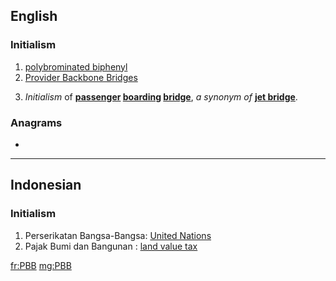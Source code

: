 ==English==

===Initialism===
{{rfc-header|Initialism}}
{{head|en|initialism}}

# [[polybrominated biphenyl]]
# [[w:Provider Backbone Bridges|Provider Backbone Bridges]]
# {{lb|en|aviation|_|jargon}} ''Initialism'' of '''[[passenger]] [[boarding]] [[bridge]]''', ''a synonym of'' '''[[jet bridge]]'''.

===Anagrams===
* {{l|en|BBP}}

----

==Indonesian==

===Initialism===
{{rfc-header|Initialism}}
{{head|id|initialism}}

# Perserikatan Bangsa-Bangsa: [[United Nations]]
# Pajak Bumi dan Bangunan : [[land value tax]]

[[fr:PBB]]
[[mg:PBB]]